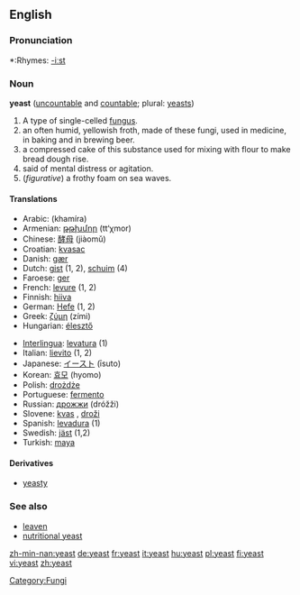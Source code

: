 ==English==

===Pronunciation===
*:Rhymes: [[Rhymes:English:-iːst|-iːst]]

===Noun===
'''yeast''' ([[uncountable]] and [[countable]]; plural: [[yeasts]])

# A type of single-celled [[fungus]].
# an often humid, yellowish froth, made of these fungi, used in medicine, in baking and in brewing beer.
# a compressed cake of this substance used for mixing with flour to make  bread dough rise.
# said of mental distress or agitation. <!--this sounds like an adjective-->
# (''figurative'') a frothy foam on sea waves.

==== Translations ====
{{top}}
*Arabic: {{ARchar|[[خميرة]]}} (khamíra) {{f}}
*Armenian: [[թթխմոր]] (tt‘χmor)
*Chinese: [[酵母]] (jiàomǔ)
*Croatian: [[kvasac]] {{m}}
*Danish: [[gær]]
*Dutch: [[gist]] {{m}} (1, 2), [[schuim]] (4)
*Faroese: [[ger]]
*French: [[levure]] {{f}} (1, 2)
*Finnish: [[hiiva]]
*German: [[Hefe]] {{f}} (1, 2)
*Greek: [[ζύμη]] (zími) {{f}}
*Hungarian: [[élesztő]]
{{mid}}
*[[Interlingua]]: [[levatura]] (1)
*Italian: [[lievito]] {{m}} (1, 2)
*Japanese: [[イースト]] (īsuto)
*Korean: [[효모]] (hyomo)
*Polish: [[drożdże]] {{f}} {{p}}
*Portuguese: [[fermento]] {{m}}
*Russian: [[дрожжи]] (dróžži) {{f}} {{p}}
*Slovene: [[kvas]] {{f}}, [[droži]] {{f}} {{p}}
*Spanish: [[levadura]] {{f}} (1)
*Swedish: [[jäst]] (1,2)
*Turkish: [[maya]]
{{bottom}}

====Derivatives====
*[[yeasty]]

=== See also ===
*[[leaven]]
*[[nutritional yeast]]

[[Category:Fungi]]

[[zh-min-nan:yeast]]
[[de:yeast]]
[[fr:yeast]]
[[it:yeast]]
[[hu:yeast]]
[[pl:yeast]]
[[fi:yeast]]
[[vi:yeast]]
[[zh:yeast]]